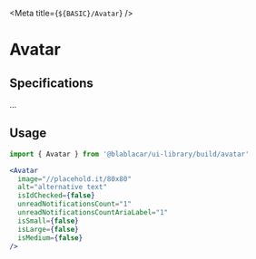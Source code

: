 

<Meta title={`${BASIC}/Avatar`} />

# Avatar

<Canvas>
  <Story name="Default">
    <Avatar
      image="//placehold.it/80x80"
      alt="alternative text"
      isIdChecked={false}
      unreadNotificationsCount="1"
      unreadNotificationsCountAriaLabel="1"
      isSmall={false}
      isLarge={false}
      isMedium={false}
    />
  </Story>
</Canvas>

## Specifications

...

## Usage

```jsx
import { Avatar } from '@blablacar/ui-library/build/avatar'

<Avatar
  image="//placehold.it/80x80"
  alt="alternative text"
  isIdChecked={false}
  unreadNotificationsCount="1"
  unreadNotificationsCountAriaLabel="1"
  isSmall={false}
  isLarge={false}
  isMedium={false}
/>
```

<ArgsTable of={Avatar} />
